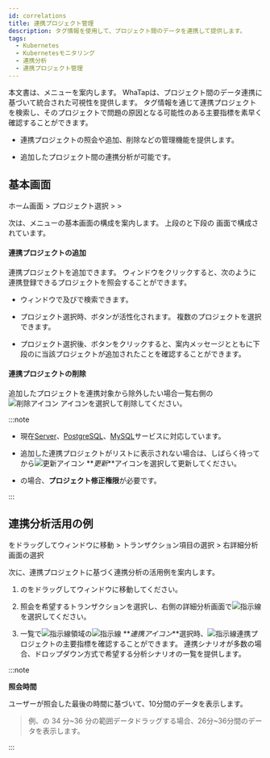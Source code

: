 ```yaml
---
id: correlations
title: 連携プロジェクト管理
description: タグ情報を使用して、プロジェクト間のデータを連携して提供します。
tags:
  - Kubernetes
  - Kubernetesモニタリング
  - 連携分析
  - 連携プロジェクト管理
---
```


本文書は、<Cmdname sid="correlatedProjectManagement" className="uitext" />メニューを案内します。 WhaTapは、プロジェクト間のデータ連携に基づいて統合された可視性を提供します。 タグ情報を通じて連携プロジェクトを検索し、そのプロジェクトで問題の原因となる可能性のある主要指標を素早く確認することができます。 

- 連携プロジェクトの照会や追加、削除などの管理機能を提供します。

- 追加したプロジェクト間の連携分析が可能です。

## 基本画面

ホーム画面 > プロジェクト選択 > <Cmdname sid="management" className="uitext" /> > <Cmdname sid="correlatedProjectManagement" className="uitext" />

<ImgLang img='k8s-cor-pj-em.png' desc='연계 프로젝트 관리 기본 화면' />

次は、<Cmdname sid="correlatedProjectManagement" className="uitext" />メニューの基本画面の構成を案内します。 上段の<Cmdname sid="TTL07015" className="uitext" />と下段の<Cmdname sid="TTL07016" className="uitext" /> 画面で構成されています。

#### 連携プロジェクトの追加

連携プロジェクトを追加できます。 <Cmdname sid="project_selection" className="uitext" />ウィンドウをクリックすると、次のように連携登録できるプロジェクトを照会することができます。 

<ImgLang img='k8s-cor-pj-add.png' desc='연계 프로젝트 추가' />

- <Cmdname sid="project_selection" className="uitext" />ウィンドウで<Cmdname sid="project_code" className="uitext" />及び<Cmdname sid="project_name" className="uitext" />で検索できます。

- プロジェクト選択時、<Cmdname sid="add" className="uitext" />ボタンが活性化されます。 複数のプロジェクトを選択できます。

- プロジェクト選択後、<Cmdname sid="add" className="uitext" />ボタンをクリックすると、案内メッセージとともに下段の<Cmdname sid="TTL07016" className="uitext" />に当該プロジェクトが追加されたことを確認することができます。

#### 連携プロジェクトの削除

追加したプロジェクトを連携対象から除外したい場合<Cmdname sid="TTL07151" className="uitext" />一覧右側の![削除アイコン](/img/ico-trash.svg) <Cmdname sid="delete" className="uitext" />アイコンを選択して削除してください。

:::note 

- 現在[Server](https://docs.whatap.io/server/introduction)、[PostgreSQL](https://docs.whatap.io/postgresql/monitoring-intro)、[MySQL](https://docs.whatap.io/mysql/monitoring-intro)サービスに対応しています。

- 追加した連携プロジェクトがリストに表示されない場合は、しばらく待ってから![更新アイコン](/img/ic-refresh-w-bg.svg) **_更新_**アイコンを選択して更新してください。

- <Cmdname sid="delete" className="uitext" />の場合、<b>プロジェクト修正権限</b>が必要です。

:::

## 連携分析活用の例

<Cmdname sid="hitmap" className="uitext" />をドラッグして<Cmdname sid="TTL06209" className="uitext" />ウィンドウに移動 > トランザクション項目の選択 > 右詳細分析画面の<Cmdname sid="table_view" className="uitext" />選択

次に、連携プロジェクトに基づく連携分析の活用例を案内します。 

<ImgLang img='k8s-cor-tbv.png' desc='연계 분석 활용 예시 중 트레이스 분석 sc' />

1. <Cmdname sid="serviceDashboard" className="uitext" />の<Cmdname sid="hitmap" className="uitext" />をドラッグして<Cmdname sid="TTL06209" className="uitext" />ウィンドウに移動してください。

2. 照会を希望するトランザクションを選択し、右側の詳細分析画面で![指示線](/img/char-a.svg) <Cmdname sid="table_view" className="uitext" />を選択してください。

3. 一覧で![指示線](/img/char-b.svg)領域の![指示線](/img/ic-link.svg) **_連携アイコン_**選択時、![指示線](/img/char-c.svg)連携プロジェクトの主要指標を確認することができます。 連携シナリオが多数の場合、ドロップダウン方式で希望する分析シナリオの一覧を提供します。 

:::note 

**照会時間**

ユーザーが照会した最後の時間に基づいて、10分間のデータを表示します。 

> 例、<Cmdname sid="hitmap" className="uitext" />の 34 分~36 分の範囲データドラッグする場合、26分~36分間のデータを表示します。

:::
